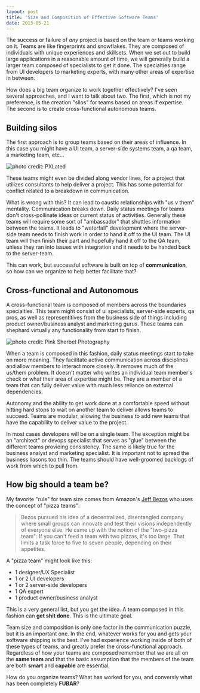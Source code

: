```yaml
---
layout: post
title: 'Size and Composition of Effective Software Teams'
date: 2013-05-21
---
```


The success or failure of _any_ project is based on the team or teams working on
it. Teams are like fingerprints and snowflakes. They are composed of individuals
with unique experiences and skillsets. When we set out to build large
applications in a reasonable amount of time, we will generally build a larger
team composed of specialists to get it done. The specialties range from UI
developers to marketing experts, with many other areas of expertise in between.

How does a big team organize to work together effectively? I've seen several
approaches, and I want to talk about two. The first, which is not my preference,
is the creation "silos" for teams based on areas if expertise. The second is to
create cross-functional autonomous teams.

## Building silos

The first approach is to group teams based on their areas of influence. In this
case you might have a UI team, a server-side systems team, a qa team, a
marketing team, etc...

![photo credit: PXLated](https://res.cloudinary.com/joelhooks-com/image/upload/v1646023534/images/silos.jpg)

These teams might even be divided along vendor lines, for a project that
utilizes consultants to help deliver a project. This has some potential for
conflict related to a breakdown in communication.

What is wrong with this? It can lead to caustic relationships with "us v them"
mentality. Communication breaks down. Daily status meetings for teams don't
cross-pollinate ideas or current status of activities. Generally these teams
will require some sort of "ambassador" that shuttles information between the
teams. It leads to "waterfall" development where the server-side team needs to
finish work in order to hand it off to the UI team. The UI team will then finish
their part and hopefully hand it off to the QA team, unless they ran into issues
with integration and it needs to be handed back to the server-team.

This can work, but successful software is built on top of **communication**, so
how can we organize to help better facilitate that?

## Cross-functional and Autonomous

A cross-functional team is composed of members across the boundaries
specialties. This team might consist of ui specialists, server-side experts, qa
pros, as well as representitives from the business side of things including
product owner/business analyst and marketing gurus. These teams can shephard
virtually any functionality from start to finish.

![photo credit: Pink Sherbet Photography](https://res.cloudinary.com/joelhooks-com/image/upload/v1646023534/images/rainbow.jpg)

When a team is composed in this fashion, daily status meetings start to take on
more meaning. They facilitate active communication across disciplines and allow
members to interact more closely. It removes much of the us/them problem. It
doesn't matter who writes an individual team member's check or what their area
of expertise might be. They are a member of a team that can fully deliver value
with much less reliance on external dependencies.

Autonomy and the ability to get work done at a comfortable speed without
hitting hard stops to wait on another team to deliver allows teams to succeed.
Teams are modular, allowing the business to add new teams that have the
capability to deliver value to the project.

In most cases developers will be on a single team. The exception might be an
"architect" or devops specialist that serves as "glue" between the different
teams providing consistency. The same is likely true for the business analyst
and marketing specialist. It is important not to spread the business liasons too
thin. The teams should have well-groomed backlogs of work from which to pull
from.

## How big should a team be?

My favorite "rule" for team size comes from Amazon's [Jeff
Bezos](https://www.fastcompany.com/50106/inside-mind-jeff-bezos) who uses the
concept of "pizza teams":

> Bezos pursued his idea of a decentralized, disentangled company where small
> groups can innovate and test their visions independently of everyone else. He
> came up with the notion of the "two-pizza team": If you can't feed a team with
> two pizzas, it's too large. That limits a task force to five to seven people,
> depending on their appetites.

A "pizza team" might look like this:

- 1 designer/UX Specialist
- 1 or 2 UI developers
- 1 or 2 server-side developers
- 1 QA expert
- 1 product owner/business analyst

This is a very general list, but you get the idea. A team composed in this
fashion can **get shit done**. This is the ultimate goal.

Team size and composition is only one factor in the communication puzzle, but it
is an important one. In the end, whatever works for you and gets your software shipping is the best.
I've had experience working inside of both of these types of teams, and greatly
prefer the cross-functional approach. Regardless of how your teams are composed
remember that we are all on the **same team** and that the basic assumption that
the members of the team are both **smart** and **capable** are essential.

How do you organize teams? What has worked
for you, and conversly what has been completely **FUBAR**?
